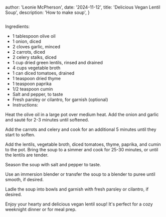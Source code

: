 
  author: 'Leonie McPherson',
  date: '2024-11-12',
  title: 'Delicious Vegan Lentil Soup',
  description: 'How to make soup',
}


<Image src={Photo} alt="" />

Ingredients:

- 1 tablespoon olive oil
- 1 onion, diced
- 2 cloves garlic, minced
- 2 carrots, diced
- 2 celery stalks, diced
- 1 cup dried green lentils, rinsed and drained
- 4 cups vegetable broth
- 1 can diced tomatoes, drained
- 1 teaspoon dried thyme
- 1 teaspoon paprika
- 1/2 teaspoon cumin
- Salt and pepper, to taste
- Fresh parsley or cilantro, for garnish (optional)
- Instructions:

Heat the olive oil in a large pot over medium heat. Add the onion and garlic and sauté for 2-3 minutes until softened.

Add the carrots and celery and cook for an additional 5 minutes until they start to soften.

Add the lentils, vegetable broth, diced tomatoes, thyme, paprika, and cumin to the pot. Bring the soup to a simmer and cook for 25-30 minutes, or until the lentils are tender.

Season the soup with salt and pepper to taste.

Use an immersion blender or transfer the soup to a blender to puree until smooth, if desired.

Ladle the soup into bowls and garnish with fresh parsley or cilantro, if desired.

Enjoy your hearty and delicious vegan lentil soup! It's perfect for a cozy weeknight dinner or for meal prep.

